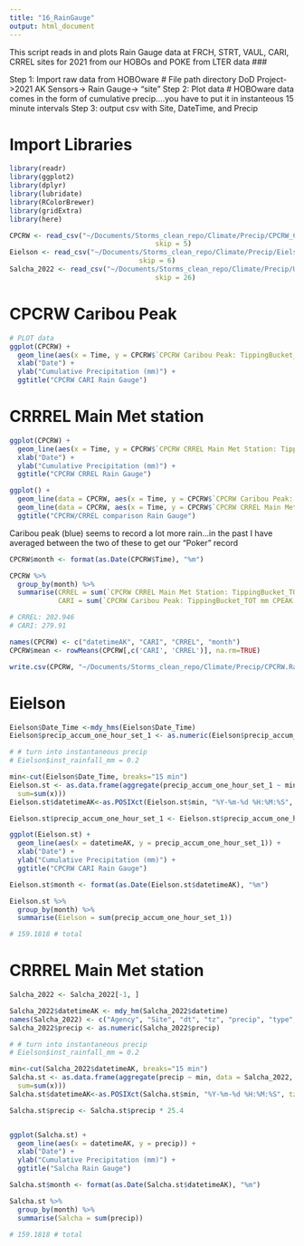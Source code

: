 ```yaml
---
title: "16_RainGauge"
output: html_document
---
```


This script reads in and plots Rain Gauge data at FRCH, STRT, VAUL, CARI, CRREL sites for 2021 from our HOBOs and POKE from LTER data ###

Step 1: Import raw data from HOBOware # File path directory DoD Project->2021 AK Sensors-> Rain Gauge-> "site"
Step 2: Plot data # HOBOware data comes in the form of cumulative precip....you have to put it in instanteous 15 minute intervals
Step 3: output csv with Site, DateTime, and Precip


# Import Libraries #
```r
library(readr)
library(ggplot2)
library(dplyr)
library(lubridate)
library(RColorBrewer)
library(gridExtra)
library(here)
```

```r
CPCRW <- read_csv("~/Documents/Storms_clean_repo/Climate/Precip/CPCRW_CREEL_percip_2022.csv",
                                    skip = 5)
Eielson <- read_csv("~/Documents/Storms_clean_repo/Climate/Precip/Eielson_2022_Precip.csv", 
                                skip = 6)
Salcha_2022 <- read_csv("~/Documents/Storms_clean_repo/Climate/Precip/USGS_Salcha_2022_precip.csv", 
                                    skip = 26)
```

# CPCRW Caribou Peak 
```r
# PLOT data 
ggplot(CPCRW) +
  geom_line(aes(x = Time, y = CPCRW$`CPCRW Caribou Peak: TippingBucket_TOT mm CPEAK[mm]`)) +
  xlab("Date") +
  ylab("Cumulative Precipitation (mm)") +
  ggtitle("CPCRW CARI Rain Gauge")

```
# CRRREL Main Met station 
```r
ggplot(CPCRW) +
  geom_line(aes(x = Time, y = CPCRW$`CPCRW CRREL Main Met Station: TippingBucket_TOT mm  CRREL[mm]`)) +
  xlab("Date") +
  ylab("Cumulative Precipitation (mm)") +
  ggtitle("CPCRW CRREL Rain Gauge")

```

```r
ggplot() +
  geom_line(data = CPCRW, aes(x = Time, y = CPCRW$`CPCRW Caribou Peak: TippingBucket_TOT mm CPEAK[mm]`), color = "blue") +
  geom_line(data = CPCRW, aes(x = Time, y = CPCRW$`CPCRW CRREL Main Met Station: TippingBucket_TOT mm  CRREL[mm]`)) +
  ggtitle("CPCRW/CRREL comparison Rain Gauge")

```
Caribou peak (blue) seems to record a lot more rain...in the past I have averaged between the two of these to get our "Poker" record 

```r
CPCRW$month <- format(as.Date(CPCRW$Time), "%m")

CPCRW %>% 
  group_by(month) %>% 
  summarise(CRREL = sum(`CPCRW CRREL Main Met Station: TippingBucket_TOT mm  CRREL[mm]`),
            CARI = sum(`CPCRW Caribou Peak: TippingBucket_TOT mm CPEAK[mm]`))

# CRREL: 202.946
# CARI: 279.91
```
```r
names(CPCRW) <- c("datetimeAK", "CARI", "CRREL", "month")
CPCRW$mean <- rowMeans(CPCRW[,c('CARI', 'CRREL')], na.rm=TRUE)

write.csv(CPCRW, "~/Documents/Storms_clean_repo/Climate/Precip/CPCRW.RainGauge.2022.final.csv")

```
# Eielson #
```r
Eielson$Date_Time <-mdy_hms(Eielson$Date_Time) 
Eielson$precip_accum_one_hour_set_1 <- as.numeric(Eielson$precip_accum_one_hour_set_1)

# # turn into instantaneous precip
# Eielson$inst_rainfall_mm = 0.2

min<-cut(Eielson$Date_Time, breaks="15 min")
Eielson.st <- as.data.frame(aggregate(precip_accum_one_hour_set_1 ~ min, data = Eielson, FUN=function(x) 
  sum=sum(x)))
Eielson.st$datetimeAK<-as.POSIXct(Eielson.st$min, "%Y-%m-%d %H:%M:%S", tz="America/Anchorage")

Eielson.st$precip_accum_one_hour_set_1 <- Eielson.st$precip_accum_one_hour_set_1 * 25.4

ggplot(Eielson.st) +
  geom_line(aes(x = datetimeAK, y = precip_accum_one_hour_set_1)) +
  xlab("Date") +
  ylab("Cumulative Precipitation (mm)") +
  ggtitle("CPCRW CARI Rain Gauge")

```


```r
Eielson.st$month <- format(as.Date(Eielson.st$datetimeAK), "%m")

Eielson.st %>% 
  group_by(month) %>% 
  summarise(Eielson = sum(precip_accum_one_hour_set_1))

# 159.1818 # total 

```


# CRRREL Main Met station 
```r
Salcha_2022 <- Salcha_2022[-1, ]

Salcha_2022$datetimeAK <- mdy_hm(Salcha_2022$datetime)
names(Salcha_2022) <- c("Agency", "Site", "dt", "tz", "precip", "type", "datetimeAK")
Salcha_2022$precip <- as.numeric(Salcha_2022$precip)

# # turn into instantaneous precip
# Eielson$inst_rainfall_mm = 0.2

min<-cut(Salcha_2022$datetimeAK, breaks="15 min")
Salcha.st <- as.data.frame(aggregate(precip ~ min, data = Salcha_2022, FUN=function(x) 
  sum=sum(x)))
Salcha.st$datetimeAK<-as.POSIXct(Salcha.st$min, "%Y-%m-%d %H:%M:%S", tz="America/Anchorage")

Salcha.st$precip <- Salcha.st$precip * 25.4


ggplot(Salcha.st) +
  geom_line(aes(x = datetimeAK, y = precip)) +
  xlab("Date") +
  ylab("Cumulative Precipitation (mm)") +
  ggtitle("Salcha Rain Gauge")

```

```r
Salcha.st$month <- format(as.Date(Salcha.st$datetimeAK), "%m")

Salcha.st %>% 
  group_by(month) %>% 
  summarise(Salcha = sum(precip))

# 159.1818 # total 
```
